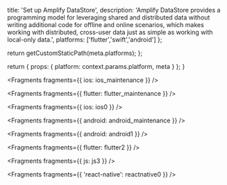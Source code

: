                   
  title: 'Set up Amplify DataStore',
  description: 'Amplify DataStore provides a programming model for leveraging shared and distributed data without writing additional code for offline and online scenarios, which makes working with distributed, cross-user data just as simple as working with local-only data.',
  platforms: ['flutter','swift','android']
};

  return getCustomStaticPath(meta.platforms);
};

  return {
    props: {
      platform: context.params.platform,
      meta
    }
  };
}
          



<Fragments fragments={{ ios: ios_maintenance }} />


<Fragments fragments={{ flutter: flutter_maintenance }} />


<Fragments fragments={{ ios: ios0 }} />


<Fragments fragments={{ android: android_maintenance }} />


<Fragments fragments={{ android: android1 }} />


<Fragments fragments={{ flutter: flutter2 }} />


<Fragments fragments={{ js: js3 }} />


<Fragments fragments={{ 'react-native': reactnative0 }} />
